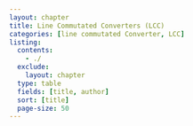 ```yaml
---
layout: chapter
title: Line Commutated Converters (LCC)
categories: [line commutated Converter, LCC]
listing:
  contents: 
    - ./
  exclude:
    layout: chapter
  type: table
  fields: [title, author]
  sort: [title]
  page-size: 50
---
```

